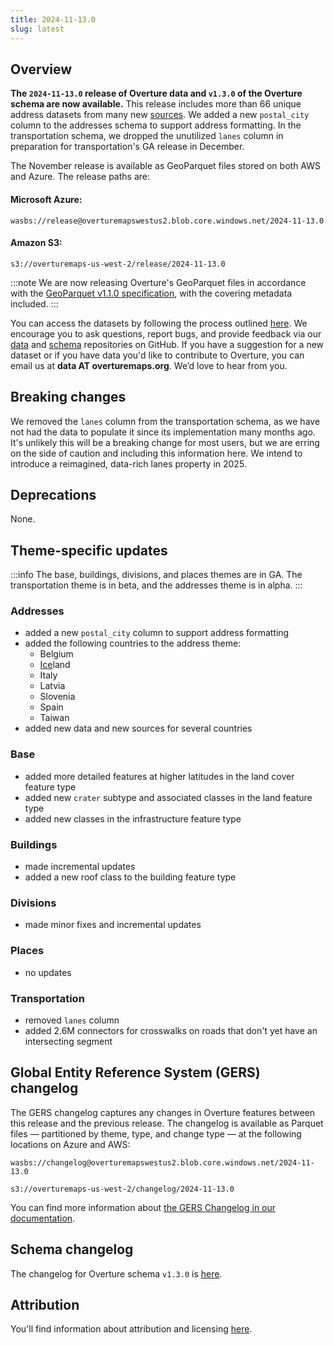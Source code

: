 ```yaml
---
title: 2024-11-13.0
slug: latest
---
```


## Overview

**The `2024-11-13.0` release of Overture data and `v1.3.0` of the Overture schema are now available.** This release includes more than 66 unique address datasets from many new [sources](/attribution). We added a new `postal_city` column to the addresses schema to support address formatting. In the transportation schema, we dropped the unutilized `lanes` column in preparation for transportation's GA release in December. 

The November release is available as GeoParquet files stored on both AWS and Azure. The release paths are:

#### Microsoft Azure:
```
wasbs://release@overturemapswestus2.blob.core.windows.net/2024-11-13.0
```

#### Amazon S3:
```
s3://overturemaps-us-west-2/release/2024-11-13.0
```
:::note
We are now releasing Overture's GeoParquet files in accordance with the [GeoParquet v1.1.0 specification](https://geoparquet.org/releases/v1.1.0/), with the covering metadata included.
:::

You can access the datasets by following the process outlined [here](https://docs.overturemaps.org/getting-data/). We encourage you to ask questions, report bugs, and provide feedback via our [data](https://github.com/OvertureMaps/data) and [schema](https://github.com/OvertureMaps/schema) repositories on GitHub. If you have a suggestion for a new dataset or if you have data you'd like to contribute to Overture, you can email us at **data AT overturemaps.org**. We’d love to hear from you.


## Breaking changes

We removed the `lanes` column from the transportation schema, as we have not had the data to populate it since its implementation many months ago. It's unlikely this will be a breaking change for most users, but we are erring on the side of caution and including this information here. We intend to introduce a reimagined, data-rich lanes property in 2025. 

## Deprecations

 None.

## Theme-specific updates

:::info
The base, buildings, divisions, and places themes are in GA. The transportation theme is in beta, and the addresses theme is in alpha. 
:::

### Addresses
- added a new `postal_city` column to support address formatting
- added the following countries to the address theme:
    - Belgium
    - [Ice](https://youtu.be/1HU7ocv3S2o?feature=shared)land
    - Italy
    - Latvia
    - Slovenia
    - Spain
    - Taiwan
- added new data and new sources for several countries


### Base
- added more detailed features at higher latitudes in the land cover feature type
- added new `crater` subtype and associated classes in the land feature type
- added new classes in the infrastructure feature type

### Buildings
- made incremental updates
- added a new roof class to the building feature type

### Divisions
- made minor fixes and incremental updates

### Places
- no updates

### Transportation
- removed `lanes` column
- added 2.6M connectors for crosswalks on roads that don't yet have an intersecting segment

## Global Entity Reference System (GERS) changelog

The GERS changelog captures any changes in Overture features between this release and the previous release. The changelog is available as Parquet files &mdash; partitioned by theme, type, and change type &mdash; at the following locations on Azure and AWS:

```
wasbs://changelog@overturemapswestus2.blob.core.windows.net/2024-11-13.0
```
```
s3://overturemaps-us-west-2/changelog/2024-11-13.0
```

You can find more information about [the GERS Changelog in our documentation](https://docs.overturemaps.org/gers/changelog/).

## Schema changelog
The changelog for Overture schema `v1.3.0` is [here](https://github.com/OvertureMaps/schema/releases). 

## Attribution

You'll find information about attribution and licensing [here](/attribution).
